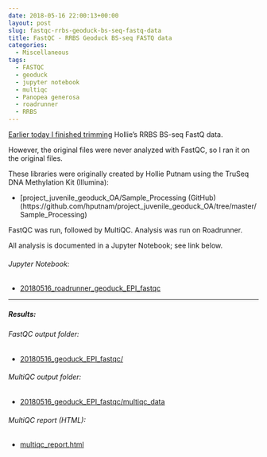 ```yaml
---
date: 2018-05-16 22:00:13+00:00
layout: post
slug: fastqc-rrbs-geoduck-bs-seq-fastq-data
title: FastQC - RRBS Geoduck BS-seq FASTQ data
categories:
  - Miscellaneous
tags:
  - FASTQC
  - geoduck
  - jupyter notebook
  - multiqc
  - Panopea generosa
  - roadrunner
  - RRBS
---
```


[Earlier today I finished trimming](https://robertslab.github.io/sams-notebook/2018/05/16/trimgalorefastqcmultiqc-trimgalore-rrbs-geoduck-bs-seq-fastq-data.html) Hollie's RRBS BS-seq FastQ data.

However, the original files were never analyzed with FastQC, so I ran it on the original files.

These libraries were originally created by Hollie Putnam using the TruSeq DNA Methylation Kit (Illumina):





  * [project_juvenile_geoduck_OA/Sample_Processing (GitHub)(https://github.com/hputnam/project_juvenile_geoduck_OA/tree/master/Sample_Processing)



FastQC was run, followed by MultiQC. Analysis was run on Roadrunner.

All analysis is documented in a Jupyter Notebook; see link below.



###### Jupyter Notebook:







  * [20180516_roadrunner_geoduck_EPI_fastqc](https://github.com/sr320/LabDocs/blob/master/jupyter_nbs/sam/20180516_roadrunner_geoduck_EPI_fastqc.ipynb)





* * *





##### Results:





###### FastQC output folder:







  * [20180516_geoduck_EPI_fastqc/](https://owl.fish.washington.edu/Athaliana/20180516_geoduck_EPI_fastqc/)





###### MultiQC output folder:







  * [20180516_geoduck_EPI_fastqc/multiqc_data](https://owl.fish.washington.edu/Athaliana/20180516_geoduck_EPI_fastqc/multiqc_data)





###### MultiQC report (HTML):







  * [multiqc_report.html](https://owl.fish.washington.edu/Athaliana/20180516_geoduck_EPI_fastqc/multiqc_data/multiqc_report.html)


